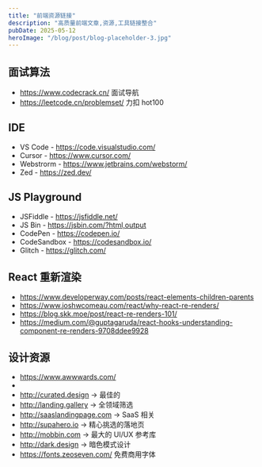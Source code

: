 ```yaml
---
title: "前端资源链接"
description: "高质量前端文章,资源,工具链接整合"
pubDate: 2025-05-12
heroImage: "/blog/post/blog-placeholder-3.jpg"
---
```


## 面试算法

- https://www.codecrack.cn/ 面试导航
- https://leetcode.cn/problemset/ 力扣 hot100

## IDE

- VS Code - https://code.visualstudio.com/
- Cursor - https://www.cursor.com/
- Webstrorm - https://www.jetbrains.com/webstorm/
- Zed - https://zed.dev/

## JS Playground

- JSFiddle - https://jsfiddle.net/
- JS Bin - https://jsbin.com/?html,output
- CodePen - https://codepen.io/
- CodeSandbox - https://codesandbox.io/
- Glitch - https://glitch.com/

## React 重新渲染

- https://www.developerway.com/posts/react-elements-children-parents
- https://www.joshwcomeau.com/react/why-react-re-renders/
- https://blog.skk.moe/post/react-re-renders-101/
- https://medium.com/@guptagaruda/react-hooks-understanding-component-re-renders-9708ddee9928

## 设计资源

- https://www.awwwards.com/
-
- http://curated.design → 最佳的
- http://landing.gallery → 全领域筛选
- http://saaslandingpage.com → SaaS 相关
- http://supahero.io → 精心挑选的落地页
- http://mobbin.com → 最大的 UI/UX 参考库
- http://dark.design → 暗色模式设计
- https://fonts.zeoseven.com/ 免费商用字体

